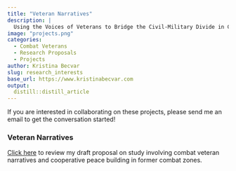 ```yaml
---
title: "Veteran Narratives"
description: |
  Using the Voices of Veterans to Bridge the Civil-Military Divide in Cooperative Peace Building
image: "projects.png"
categories:
  - Combat Veterans
  - Research Proposals
  - Projects
author: Kristina Becvar
slug: research_interests
base_url: https://www.kristinabecvar.com
output:
  distill::distill_article
---
```



If you are interested in collaborating on these projects, please send me an email to get the conversation started!

### Veteran Narratives

[Click here](Veteran Narratives Research Proposal.pdf){target="_blank"} to review my draft proposal on study involving combat veteran narratives and cooperative peace building in former combat zones.

